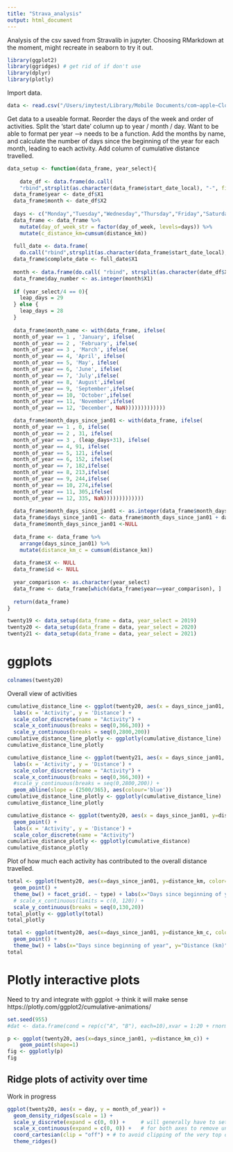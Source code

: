 ```yaml
---
title: "Strava_analysis"
output: html_document
---
```

Analysis of the csv saved from Stravalib in jupyter.
Choosing RMarkdown at the moment, might recreate in seaborn to try it out.
```r
library(ggplot2)
library(ggridges) # get rid of if don't use
library(dplyr)
library(plotly)
```

Import data.
```r
data <- read.csv("/Users/imytest/Library/Mobile Documents/com~apple~CloudDocs/Documents/Projects_for_fun/Strava/Data/Saves_from_API/21_Feb_11th.csv")
```

Get data to a useable format.
Reorder the days of the week and order of activities. Split the 'start date' column up to year / month / day. Want to be able to format per year --> needs to be a function.
Add the months by name, and calculate the number of days since the beginning of the year for each month, leading to each activity. Add column of cumulative distance travelled.
```r
data_setup <- function(data_frame, year_select){
  
    date_df <- data.frame(do.call(
    "rbind",strsplit(as.character(data_frame$start_date_local), "-", fixed = TRUE)))
  data_frame$year <- date_df$X1
  data_frame$month <- date_df$X2
 
  days <- c("Monday","Tuesday","Wednesday","Thursday","Friday","Saturday","Sunday")
  data_frame <- data_frame %>% 
    mutate(day_of_week_str = factor(day_of_week, levels=days)) %>%
    mutate(c_distance_km=cumsum(distance_km))
  
  full_date <- data.frame(
    do.call("rbind",strsplit(as.character(data_frame$start_date_local), " ", fixed=TRUE)))
  data_frame$complete_date <- full_date$X1
  
  month <- data.frame(do.call( "rbind", strsplit(as.character(date_df$X3), " ", fixed = TRUE)))
  data_frame$day_number <- as.integer(month$X1)
  
  if (year_select/4 == 0){
    leap_days = 29
  } else {
    leap_days = 28
  }
  
  data_frame$month_name <- with(data_frame, ifelse(
  month_of_year == 1 , 'January', ifelse(
  month_of_year == 2 , 'February', ifelse(
  month_of_year == 3 , 'March', ifelse(
  month_of_year == 4, 'April', ifelse(
  month_of_year == 5, 'May', ifelse(
  month_of_year == 6, 'June', ifelse(
  month_of_year == 7, 'July',ifelse(
  month_of_year == 8, 'August',ifelse(
  month_of_year == 9, 'September',ifelse(
  month_of_year == 10, 'October',ifelse(
  month_of_year == 11, 'November',ifelse(
  month_of_year == 12, 'December', NaN)))))))))))))

  data_frame$month_days_since_jan01 <- with(data_frame, ifelse(
  month_of_year == 1 , 0, ifelse(
  month_of_year == 2 , 31, ifelse(
  month_of_year == 3 , (leap_days+31), ifelse(
  month_of_year == 4, 91, ifelse(
  month_of_year == 5, 121, ifelse(
  month_of_year == 6, 152, ifelse(
  month_of_year == 7, 182,ifelse(
  month_of_year == 8, 213,ifelse(
  month_of_year == 9, 244,ifelse(
  month_of_year == 10, 274,ifelse(
  month_of_year == 11, 305,ifelse(
  month_of_year == 12, 335, NaN)))))))))))))
  
  data_frame$month_days_since_jan01 <- as.integer(data_frame$month_days_since_jan01)
  data_frame$days_since_jan01 <- data_frame$month_days_since_jan01 + data_frame$day_number
  data_frame$month_days_since_jan01 <-NULL
  
  data_frame <- data_frame %>% 
    arrange(days_since_jan01) %>%
    mutate(distance_km_c = cumsum(distance_km))
  
  data_frame$X <- NULL
  data_frame$id <- NULL
  
  year_comparison <- as.character(year_select)
  data_frame <- data_frame[which(data_frame$year==year_comparison), ]
  
  return(data_frame)
}
```

```r
twenty19 <- data_setup(data_frame = data, year_select = 2019)
twenty20 <- data_setup(data_frame = data, year_select = 2020)
twenty21 <- data_setup(data_frame = data, year_select = 2021)
```

# ggplots

```r
colnames(twenty20)
```

Overall view of activities
```r
cumulative_distance_line <- ggplot(twenty20, aes(x = days_since_jan01, y=distance_km_c)) + geom_line() +
  labs(x = 'Activity', y = 'Distance') +
  scale_color_discrete(name = "Activity") +
  scale_x_continuous(breaks = seq(0,366,30)) +
  scale_y_continuous(breaks = seq(0,2800,200))
cumulative_distance_line_plotly <- ggplotly(cumulative_distance_line)
cumulative_distance_line_plotly
```

```r
cumulative_distance_line <- ggplot(twenty21, aes(x = days_since_jan01, y=distance_km_c)) + geom_line() +
  labs(x = 'Activity', y = 'Distance') +
  scale_color_discrete(name = "Activity") +
  scale_x_continuous(breaks = seq(0,366,30)) +
  #scale_y_continuous(breaks = seq(0,2800,200)) +
  geom_abline(slope = (2500/365), aes(colour='blue'))
cumulative_distance_line_plotly <- ggplotly(cumulative_distance_line)
cumulative_distance_line_plotly
```


```r
cumulative_distance <- ggplot(twenty20, aes(x = days_since_jan01, y=distance_km_c, color=type)) + 
  geom_point() +
  labs(x = 'Activity', y = 'Distance') +
  scale_color_discrete(name = "Activity")
cumulative_distance_plotly <- ggplotly(cumulative_distance)
cumulative_distance_plotly
```

Plot of how much each activity has contributed to the overall distance travelled.
```r
total <- ggplot(twenty20, aes(x=days_since_jan01, y=distance_km, color=type)) +
  geom_point() + 
  theme_bw() + facet_grid(. ~ type) + labs(x="Days since beginning of year", y="Distance (km)") + 
  # scale_x_continuous(limits = c(0, 120)) +
  scale_y_continuous(breaks = seq(0,130,20))
total_plotly <- ggplotly(total)
total_plotly
```


```r
total <- ggplot(twenty20, aes(x=days_since_jan01, y=distance_km_c, color=type)) +
  geom_point() + 
  theme_bw() + labs(x="Days since beginning of year", y="Distance (km)")
total
```

# Plotly interactive plots

Need to try and integrate with ggplot -> think it will make sense https://plotly.com/ggplot2/cumulative-animations/


```r
set.seed(955)
#dat <- data.frame(cond = rep(c("A", "B"), each=10),xvar = 1:20 + rnorm(20,sd=3),yvar = 1:20 + rnorm(20,sd=3))

p <- ggplot(twenty20, aes(x=days_since_jan01, y=distance_km_c)) +
    geom_point(shape=1)
fig <- ggplotly(p)
fig
```



## Ridge plots of activity over time
Work in progress
```r
ggplot(twenty20, aes(x = day, y = month_of_year)) +
  geom_density_ridges(scale = 1) + 
  scale_y_discrete(expand = c(0, 0)) +     # will generally have to set the `expand` option
  scale_x_continuous(expand = c(0, 0)) +   # for both axes to remove unneeded padding
  coord_cartesian(clip = "off") + # to avoid clipping of the very top of the top ridgeline
  theme_ridges()
```

